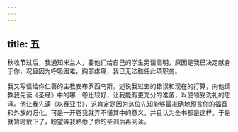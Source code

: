 ```yaml
---
---
---
```

title: 五
---

秋收节过后，我通知米兰人，要他们给自己的学生另请高明，原因是我已决定献身于你，况且因为呼吸困难，胸部疼痛，我已无法胜任此项职务。

我又写信给你仁善的主教安布罗西乌斯，述说我过去的错误和现在的打算，向他请教我先读《圣经》中的哪一卷比较好，让我能有更充分的准备，以便领受洗礼的恩泽。他让我先读《以赛亚书》，这肯定是因为这位先知能够最准确地预言你的福音和外族的归化。可是一开卷我就弄不懂其中的意义，并且认为全书都是这样，于是就暂时放下了，盼望等我熟悉了你的圣训后再阅读。